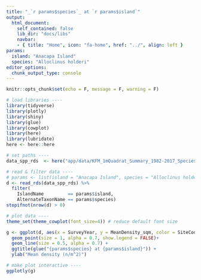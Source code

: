 ```yaml
---
title: "_`r params$species`_ at `r params$island`"
output: 
  html_document:
    self_contained: false
    lib_dir: "docs/libs"
    navbar:
    - { title: "Home", icon: "fa-home", href: "../", align: left }    
params:
  island: "Anacapa Island"
  species: "Alloclinus holderi"
editor_options: 
  chunk_output_type: console
---
```


```r
knitr::opts_chunk$set(echo = F, message = F, warning = F)
```

```r
# load libraries ----
library(tidyverse)
library(plotly)
library(shiny)
library(glue)
library(cowplot)
library(here)
library(lubridate)
here <- here::here

# set paths ----
data_spp_rds  <- here("app/data/KFM_1mQuadrat_Summary_1982-2017_SpeciesName.rds")

# read & filter data ----
# params <- list(island = "Anacapa Island", species = "Alloclinus holderi")
d <- read_rds(data_spp_rds) %>% 
  filter(
    IslandName         == params$island,
    AlternateTaxonName == params$species)
stopifnot(nrow(d) > 0)

# plot data ----
theme_set(theme_cowplot(font_size=4)) # reduce default font size

g <- ggplot(d, aes(x = SurveyYear, y = MeanDensity_sqm, color = SiteCode, linetype = SiteCode)) +
  geom_point(size = 1, alpha = 0.7, show.legend = FALSE)+
  geom_line(size = 0.5, alpha = 0.7) +
  ggtitle(glue("{params$species} at {params$island}")) +
  ylab("Mean density (n/m^2)")

# make plot interactive ----
ggplotly(g)
```

